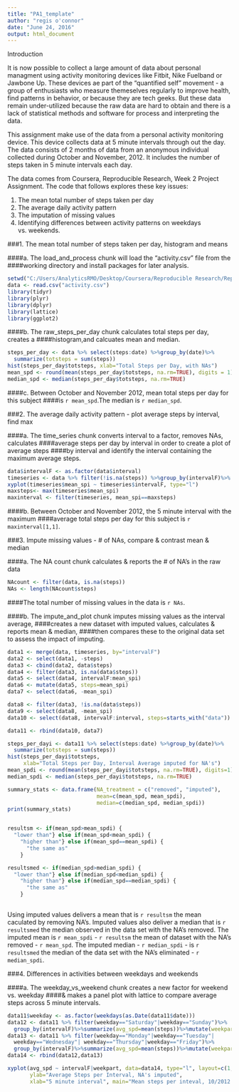 ---
title: "PA1_template"
author: "regis o'connor"
date: "June 24, 2016"
output: html_document
---

Introduction

It is now possible to collect a large amount of data about personal managment
using activity monitoring devices like Fitbit, Nike Fuelband or Jawbone Up.
These devices ae part of the "quantified self" movement - a group of enthusiasts
who measure themeselves regularly to improve health, find patterns in behavior, 
or because they are tech geeks. But these data remain under-utilized because 
the raw data are hard to obtain and there is a lack of statistical methods and
software for process and interpreting the data.

This assignment make use of the data from a personal activity monitoring device.
This device collects data at 5 minute intervals through out the day. The data 
consists of 2 months of data from an anonymous individual collected during 
October and November, 2012. It includes the number of steps taken in 5 minute 
intervals each day.

The data comes from Coursera, Reproducible Research, Week 2 Project Assignment.
The code that follows explores these key issues:

1. The mean total number of steps taken per day
2. The average daily activity pattern
3. The imputation of missing values
4. Identifying differences between activity patterns on weekdays vs. weekends.



###1. The mean total number of steps taken per day, histogram and means

####a. The load_and_process chunk will load the "activity.csv" file from the 
####working directory and install packages for later analysis.

```{r load_and_process}
setwd("C:/Users/AnalyticsRMO/Desktop/Coursera/Reproducible Research/Reproducible Research - P1 W2/Data")
data <- read.csv("activity.csv")
library(tidyr)
library(plyr)
library(dplyr)
library(lattice)
library(ggplot2)
```


####b. The raw_steps_per_day chunk calculates total steps per day, creates a 
####histogram,and calcuates mean and median.


```{r raw_steps_per_day}

steps_per_day <- data %>% select(steps:date) %>%group_by(date)%>%
  summarize(totsteps = sum(steps))
hist(steps_per_day$totsteps, xlab="Total Steps per Day, with NAs")
mean_spd <- round(mean(steps_per_day$totsteps, na.rm=TRUE), digits = 1)
median_spd <- median(steps_per_day$totsteps, na.rm=TRUE)
```
####c. Between October and November 2012, mean total steps per day for this subject 
####is `r mean_spd`.The median is `r median_spd`.



###2. The average daily activity pattern - plot average steps by interval, find max

####a. The time_series chunk converts interval to a factor, removes NAs, calculates 
####average steps per day by interval in order to  create a plot of average steps 
####by interval and identify the interval containing the maximum average steps.

```{r time_series}
data$intervalF <- as.factor(data$interval)
timeseries <- data %>% filter(!is.na(steps)) %>%group_by(intervalF)%>% summarise(mean_spi=mean(steps))
xyplot(timeseries$mean_spi ~ timeseries$intervalF, type="l")
maxsteps<- max(timeseries$mean_spi)
maxinterval <- filter(timeseries, mean_spi==maxsteps)

```

####b. Between October and November 2012, the 5 minute interval with the maximum
####average total steps per day for this subject is `r maxinterval[1,1]`.


###3. Impute missing values - # of NAs, compare & contrast mean & median 


####a. The NA count chunk calculates & reports the # of NA's in the raw data

```{r NA count}
NAcount <- filter(data, is.na(steps))
NAs <- length(NAcount$steps)
```

####The total number of missing values in the data is `r NAs`.


####b. The impute_and_plot chunk imputes missing values as the interval average, 
####creates a new dataset with imputed values, calculates & reports  mean & median,
####then compares these to the original data set to assess the impact of imputing.


```{r impute_and_plot}

data1 <- merge(data, timeseries, by="intervalF") 
data2 <- select(data1, -steps) 
data3 <- cbind(data2, data$steps)
data4 <- filter(data3, is.na(data$steps)) 
data5 <- select(data4, intervalF:mean_spi) 
data6 <- mutate(data5, steps=mean_spi) 
data7 <- select(data6, -mean_spi) 

data8 <- filter(data3, !is.na(data$steps)) 
data9 <- select(data8, -mean_spi) 
data10 <- select(data8, intervalF:interval, steps=starts_with("data"))

data11 <- rbind(data10, data7) 

steps_per_dayi <- data11 %>% select(steps:date) %>%group_by(date)%>%
  summarize(totsteps = sum(steps))
hist(steps_per_dayi$totsteps, 
     xlab="Total Steps per Day, Interval Average imputed for NA's")
mean_spdi <- round(mean(steps_per_dayi$totsteps, na.rm=TRUE), digits=1)
median_spdi <- median(steps_per_dayi$totsteps, na.rm=TRUE)

summary_stats <- data.frame(NA_treatment = c("removed", "imputed"),
                            mean=c(mean_spd, mean_spdi),
                            median=c(median_spd, median_spdi))
print(summary_stats)


resultsm <- if(mean_spd>mean_spdi) {
  "lower than"} else if(mean_spd<mean_spdi) {
    "higher than"} else if(mean_spd==mean_spdi) {
      "the same as"
    } 

resultsmed <- if(median_spd>median_spdi) {
  "lower than"} else if(median_spd<median_spdi) {
    "higher than"} else if(median_spd==median_spdi) {
      "the same as"
    }            
          
```

Using imputed values delivers a mean that is `r resultsm` the mean caculated by
removing NA's. Imputed values also deliver a median that is `r resultsmed` the 
median observed in the data set with the NA's removed. The imputed mean is
`r mean_spdi` - `r resultsm` the mean of dataset with the NA's removed - 
`r mean_spd`. The imputed median - `r median_spdi` - is `r resultsmed` the median 
of the data set with the NA's eliminated - `r median_spdi`.



###4. Differences in activities between weekdays and weekends
 
####a. The weekday_vs_weekend chunk creates a new factor for weekend vs. weekday
####& makes a panel plot with lattice to compare average steps across 5 minute intervals.

```{r weekday_vs_weekend}
data11$weekday <- as.factor(weekdays(as.Date(data11$date)))
data12 <- data11 %>% filter(weekday=="Saturday"|weekday=="Sunday")%>%
  group_by(intervalF)%>%summarize(avg_spd=mean(steps))%>%mutate(weekpart="weekend")
data13 <- data11 %>% filter(weekday=="Monday"|weekday=="Tuesday"|
  weekday=="Wednesday"| weekday=="Thursday"|weekday=="Friday")%>%
  group_by(intervalF)%>%summarize(avg_spd=mean(steps))%>%mutate(weekpart="weekday")
data14 <- rbind(data12,data13)

xyplot(avg_spd ~ intervalF|weekpart, data=data14, type="l", layout=c(1,2),
       ylab="Average Steps per Interval, NA's imputed",
       xlab="5 minute interval", main="Mean steps per inteval, 10/2012 - 11/2012")

```


